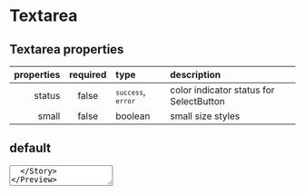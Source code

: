 
<Meta title="Forms/Textarea" component={Textarea} />

# Textarea

## Textarea properties

| properties | required | type                                      | description                             |
| ---------: | :------: | :---------------------------------------- | :-------------------------------------- |
|     status |  false   | <code>`success`</code>, <code>`error`</code> | color indicator status for SelectButton |
|      small |  false   | boolean                                   | small size styles                       |

## default

<Preview>
  <Story name="default">
    <Textarea />
  </Story>
</Preview>

## small

<Preview>
  <Story name="small">
    <Textarea small />
  </Story>
</Preview>

## status

> `status`: `success | error`

<Preview>
  <Story name="status">
    {() => {
      const [status, setStatus] = useState("success");
      return (
        <GnuiContainer>
          <GnuiContainer>
            <Textarea status={status} />
          </GnuiContainer>
          <Spacer height="1rem" />
          <GnuiContainer>
            <Button
              size="small"
              color={status === "error" ? "danger" : "success"}
              onClick={() =>
                setStatus(status === "danger" ? "success" : "danger")
              }
            >
              Change status
            </Button>
          </GnuiContainer>
        </GnuiContainer>
      );
    }}
  </Story>
</Preview>
